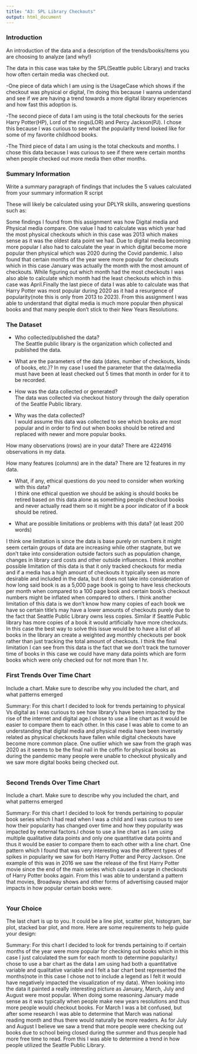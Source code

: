 ```yaml
---
title: "A3: SPL Library Checkouts"
output: html_document
---
```


### Introduction

An introduction of the data and a description of the trends/books/items you are choosing to analyze (and why!)

The data in this case was take by the SPL(Seattle public Library) and tracks how often certain media was checked out.

-One piece of data which I am using is the UsageCase which shows if the checkout was physical or digital, I'm doing this because I wanna understand and see if we are having a trend towards a more digital library experiences and how fast this adoption is. 

-The second piece of data I am using is the total checkouts for the series Harry Potter(HP), Lord of the rings(LOR) and Percy Jackson(PJ). I chose this because I was curious to see what the popularity trend looked like for some of my favorite childhood books.

-The Third piece of data I am using is the total checkouts and months. I chose this data because I was curious to see if there were certain months when people checked out more media then other months.

### Summary Information

Write a summary paragraph of findings that includes the 5 values calculated from your summary information R script

These will likely be calculated using your DPLYR skills, answering questions such as:

Some findings I found from this assignment was how Digital media and Physical media compare. One value I had to calculate was which year had the most physical checkouts which in this case was 2013 which makes sense as it was the oldest data point we had. Due to digital media becoming more popular I also had to calculate the year in which digital become more popular then physical which was 2020 during the Covid pandemic. I also found that certain months of the year were more popular for checkouts which in this case January was actually the month with the most amount of checkouts. While figuring out which month had the most checkouts I was also able to calculate which month had the least checkouts which in this case was April.Finally the last piece of data I was able to calculate was that Harry Potter was most popular during 2020 as it had a resurgence of popularity(note this is only from 2013 to 2023). From this assignment I was able to understand that digital media is much more popular then physical books and that many people don't stick to their New Years Resolutions. 

### The Dataset

- Who collected/published the data?  
  The Seattle public library is the organization which collected and published the data.
  
- What are the parameters of the data (dates, number of checkouts, kinds of books, etc.)?
In my case I used the parameter that the data/media must have been at least checked out 5 times that
month in order for it to be recorded.

- How was the data collected or generated?  
The data was collected via checkout history through the daily operation of the Seattle Public library.

- Why was the data collected?  
I would assume this data was collected to see which books are most popular and in order to find out when books should be retired and replaced with newer and more popular books.

How many observations (rows) are in your data?
There are 4224916 observations in my data. 

How many features (columns) are in the data?
There are 12 features in my data.

- What, if any, ethical questions do you need to consider when working with this data?  
I think one ethical question we should be asking is should books be retired based on this data alone as something people checkout books and never actually read them so it might be a poor indicator of if a book should be retired.

- What are possible limitations or problems with this data?   (at least 200 words)

I think one limitation is since the data is base purely on numbers it might seem certain groups of data are increasing while other stagnate, but we don't take into consideration outside factors such as population change, changes in library card costs and other outside influences. I think another possible limitation of this data is that it only tracked checkouts for media and if a media has a high amount of checkouts it typically seen as more desirable and included in the data, but it does not take into consideration of how long said book is as a 5,000 page book is going to have less checkouts per month when compared to a 100 page book and certain book's checkout numbers might be inflated when compared to others. I think another limitation of this data is we don't know how many copies of each book we have so certain title's may have a lower amounts of checkouts purely due to the fact that Seattle Public Library owns less copies. Similar if Seattle Public library has more copies of a book it would artificially have more checkouts. In this case the best way to solve this issue would be to have a list of all books in the library an create a weighted avg monthly checkouts per book rather than just tracking the total amount of checkouts. I think the final limitation I can see from this data is the fact that we don't track the turnover time of books in this case we could have many data points which are form books which were only checked out for not more than 1 hr. 


### First Trends Over Time Chart

Include a chart. Make sure to describe why you included the chart, and what patterns emerged

Summary: 
For this chart I decided to look for trends pertaining to physical Vs digital as I was curious to see how library's have been impacted by the rise of the internet and digital age.I chose to use a line chart as it would be easier to compare them to each other. In this case I was able to come to an understanding that digital media and physical media have been inversely related as physical checkouts have fallen while digital checkouts have become more common place. One outlier which we saw from the graph was 2020 as it seems to be the final nail in the coffin for physical books as during the pandemic many people were unable to checkout physically and we saw more digital books being checked out.

```r
```


### Second Trends Over Time Chart

Include a chart. Make sure to describe why you included the chart, and what patterns emerged

Summary: 
For this chart I decided to look for trends pertaining to popular book series which I had read when I was a child and I was curious to see how their popularity has changed over time and how they popularity was impacted by external factors.I chose to use a line chart as I am using multiple qualitative data points and only one quantitative data points and thus it would be easier to compare them to each other with a line chart. One pattern which I found that was very interesting was the different types of spikes in popularity we saw for both Harry Potter and Percy Jackson. One example of this was in 2016 we saw the release of the first Harry Potter movie since the end of the main series which caused a surge in checkouts of Harry Potter books again. From this I was able to understand a pattern that movies, Broadway shows and other forms of advertising caused major impacts in how popular certain books were. 

```r
```

### Your Choice

The last chart is up to you. It could be a line plot, scatter plot, histogram, bar plot, stacked bar plot, and more. Here are some requirements to help guide your design:

Summary: 
For this chart I decided to look for trends pertaining to if certain months of the year were more popular for checking out books which in this case I just calculated the sum for each month to determine popularity.I chose to use a bar chart as the data I am using had both a quantitative variable and qualitative variable and I felt a bar chart best represented the months(note in this case I chose not to include a legend as I felt it would have negatively impacted the visualization of my data). When looking into the data it painted a really interesting picture as January, March, July and August were most popular. When doing some reasoning January made sense as it was typically when people make new years resolutions and thus more people would checkout books. For March I was a bit confused, but after some research I was able to determine that March was national reading month and thus there would naturally be more readers. As for July and August I believe we saw a trend that more people were checking out books due to school being closed during the summer and thus people had more free time to read. From this I was able to determine a trend in how people utilized the Seattle Public Library. 


```r

```